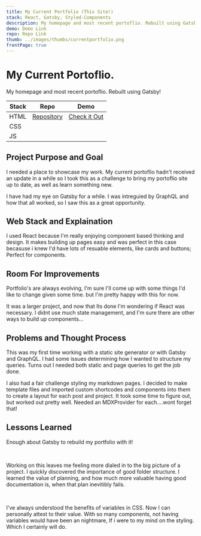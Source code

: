 ```yaml
---
title: My Current Portfolio (This Site!)
stack: React, Gatsby, Styled-Components
description: My homepage and most recent portoflio. Rebuilt using Gatsby!
demo: Demo Link
repo: Repo Link
thumb: ../images/thumbs/currentportfolio.png
frontPage: true
---
```



<ProjectHeader>

# My Current Portoflio.

My homepage and most recent portoflio. Rebuilt using Gatsby!

| Stack | Repo                                                         | Demo                                                        |
| ----- | ------------------------------------------------------------ | ----------------------------------------------------------- |
| HTML  | [Repository](https://github.com/IAmJohnOconnell/john-oconnell-web-developer) | [Check it Out](https://jtocodes.com) |
| CSS   |                                                              |                                                             |
| JS    |                                                              |                                                             |

</ProjectHeader>

<ImgContainer>
	<GatsbyImage alt='IMAGE ALT TEXT' image={getImage(props.image)} />
</ImgContainer>

<ProjectDetailFlexContainer>

<ProjectSection>

## Project Purpose and Goal

I needed a place to showcase my work. My current portoflio hadn't received an update in a while so I took this as a challenge to bring my portoflio site up to date, as well as learn something new.

I have had my eye on Gatsby for a while. I was intreguied by GraphQL and how that all worked, so I saw this as a great opportunity.

</ProjectSection>

<ProjectSection>

## Web Stack and Explaination

I used React because I'm really enjoying component based thinking and design. It makes building up pages easy and was perfect in this case becasuse i knew I'd have lots of resuable elements, like cards and buttons; Perfect for components.

</ProjectSection>

<ProjectSection>

## Room For Improvements

Portfolio's are always evolving, I'm sure I'll come up with some things I'd like to change given some time. but I'm pretty happy with this for now.

It was a larger project, and now that Its done I'm wondering if React was necessary. I didnt use much state management, and I'm sure there are other ways to build up components...

</ProjectSection>

<ProjectSection>

## Problems and Thought Process

This was my first time working with a static site generator or with Gatsby and GraphQL. I had some issues determining how I wanted to structure my queries. Turns out I needed both static and page queries to get the job done.

I also had a fair challenge styling my markdown pages. I decided to make template files and imported custom shortcodes and components into them to create a layout for each post and project. It took some time to figure out, but worked out pretty well. Needed an MDXProvider for each....wont forget that!

</ProjectSection>

</ProjectDetailFlexContainer>

<LessonsLearned>

## Lessons Learned

Enough about Gatsby to rebuild my portfolio with it!

<br />

Working on this leaves me feeling more dialed in to the big picture of a project. I quickly discovered the importance of good folder structure. I learned
the value of planning, and how much more valuable having good documentation is, when that plan inevitibly fails.

<br />

I've always understood the benefits of variables in CSS. Now I can personally attest to their value. With so many components, not having variables would have been an nightmare, If i were to my mind on the styling. Which I certainly will do.

</LessonsLearned>
